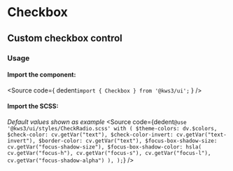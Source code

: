 
<Version />

# Checkbox
## Custom checkbox control

<Meta of={Stories} />
<Canvas />
<Controls />

### Usage
#### Import the component:
<Source
  code={
    dedent`import { Checkbox } from '@kws3/ui';`
  }
/>

#### Import the SCSS:
_Default values shown as example_
<Source
  code={dedent`
      @use '@kws3/ui/styles/CheckRadio.scss' with (
        $theme-colors: dv.$colors,
        $check-color: cv.getVar("text"),
        $check-color-invert: cv.getVar("text-invert"),
        $border-color: cv.getVar("text"),
        $focus-box-shadow-size: cv.getVar("focus-shadow-size"),
        $focus-box-shadow-color: hsla(
          cv.getVar("focus-h"),
          cv.getVar("focus-s"),
          cv.getVar("focus-l"),
          cv.getVar("focus-shadow-alpha")
        ),
      );
    `}
/>
